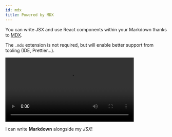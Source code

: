```yaml
---
id: mdx
title: Powered by MDX
---
```

You can write JSX and use React components within your Markdown thanks to [MDX](https://mdxjs.com/).

The `.mdx` extension is not required, but will enable better support from tooling (IDE, Prettier...).

<video width="400" controls>
  <source src="https://media.w3.org/2010/05/sintel/trailer_hd.mp4" type="video/mp4" />
  Your browser does not support HTML video.
</video>

I can write **Markdown** alongside my _JSX_!
